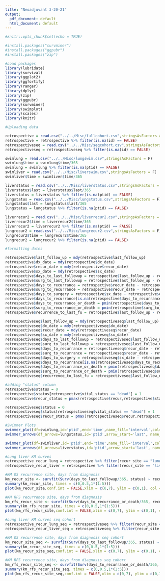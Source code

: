 ```yaml
---
title: "Neoadjuvant 3-20-21"
output:
  pdf_document: default
  html_document: default
---
```


```r
#knitr::opts_chunk$set(echo = TRUE)

#install.packages("survminer")
#install.packages("ggpubr")
#install.packages("zip")

#Load packages
library(lubridate)
library(survival)
library(ggplot2)
library(ggfortify)
library(ranger)
library(dplyr)
library(zip)
library(ggpubr)
library(survminer)
library(swimplot)
library(scales)
library(knitr)

#Uploading data

retrospective = read.csv("../../Misc/fullcohort.csv",stringsAsFactors = F)
retrospective = retrospective %>% filter(is.na(id) == FALSE)
retrospectiveseq = read.csv("../../Misc/seqcohort.csv",stringsAsFactors = F)
retrospectiveseq = retrospectiveseq %>% filter(is.na(id) == FALSE)

swimlung = read.csv("../../Misc/lungswim.csv",stringsAsFactors = F)
swimlung$time = swimlung$time/365
swimlung = swimlung %>% filter(is.na(ptid) == FALSE)
swimliver = read.csv("../../Misc/liverswim.csv",stringsAsFactors = F)
swimliver$time = swimliver$time/365

liverstatus = read.csv("../../Misc/liverstatus.csv",stringsAsFactors = F)
liverstatus$last = liverstatus$last/365
liverstatus = liverstatus %>% filter(is.na(ptid) == FALSE)
lungstatus = read.csv("../../Misc/lungstatus.csv",stringsAsFactors = F)
lungstatus$last = lungstatus$last/365
lungstatus = lungstatus %>% filter(is.na(ptid) == FALSE)

liverrecur2 = read.csv("../../Misc/liverrecur2.csv",stringsAsFactors = F)
liverrecur2$time = liverrecur2$time/365
liverrecur2 = liverrecur2 %>% filter(is.na(ptid) == FALSE)
lungrecur2 = read.csv("../../Misc/lungrecur2.csv",stringsAsFactors = F)
lungrecur2$time = lungrecur2$time/365
lungrecur2 = lungrecur2 %>% filter(is.na(ptid) == FALSE)

#formatting dates

retrospective$last_follow_up = mdy(retrospective$last_follow_up)
retrospective$dx_date = mdy(retrospective$dx_date)
retrospective$recur_date = mdy(retrospective$recur_date)
retrospective$sx_date = mdy(retrospective$sx_date)
retrospective$days_to_last_followup = retrospective$last_follow_up - retrospective$dx_date
retrospective$surg_to_last_followup = retrospective$last_follow_up - retrospective$sx_date
retrospective$days_to_recurrance = retrospective$recur_date - retrospective$dx_date
retrospective$surg_to_recurrance = retrospective$recur_date - retrospective$sx_date
retrospective$days_to_surgery = retrospective$sx_date - retrospective$dx_date
retrospective$days_to_recurrance[is.na(retrospective$days_to_recurrance)] <- 100000
retrospective$days_to_recurrance_or_death = pmin(retrospective$days_to_recurrance,retrospective$days_to_last_followup)
retrospective$surg_to_recurrance_or_death = pmin(retrospective$surg_to_recurrance,retrospective$surg_to_last_followup)
retrospective$recurrence_to_last_fu = retrospective$last_follow_up - retrospective$recur_date

retrospectiveseq$last_follow_up = mdy(retrospectiveseq$last_follow_up)
retrospectiveseq$dx_date = mdy(retrospectiveseq$dx_date)
retrospectiveseq$recur_date = mdy(retrospectiveseq$recur_date)
retrospectiveseq$sx_date = mdy(retrospectiveseq$sx_date)
retrospectiveseq$days_to_last_followup = retrospectiveseq$last_follow_up - retrospectiveseq$dx_date
retrospectiveseq$surg_to_last_followup = retrospectiveseq$last_follow_up - retrospectiveseq$sx_date
retrospectiveseq$days_to_recurrance = retrospectiveseq$recur_date - retrospectiveseq$dx_date
retrospectiveseq$surg_to_recurrance = retrospectiveseq$recur_date - retrospectiveseq$sx_date
retrospectiveseq$days_to_surgery = retrospectiveseq$sx_date - retrospectiveseq$dx_date
retrospectiveseq$days_to_recurrance[is.na(retrospectiveseq$days_to_recurrance)] <- 100000
retrospectiveseq$days_to_recurrance_or_death = pmin(retrospectiveseq$days_to_recurrance,retrospectiveseq$days_to_last_followup)
retrospectiveseq$surg_to_recurrance_or_death = pmin(retrospectiveseq$surg_to_recurrance,retrospectiveseq$surg_to_last_followup)
retrospectiveseq$recurrence_to_last_fu = retrospectiveseq$last_follow_up - retrospectiveseq$recur_date

#adding "status" column
retrospective$status = 0
retrospective$status[retrospective$vital_status == "dead"] = 1
retrospective$recur_status = pmax(retrospective$recur,retrospective$status)

retrospectiveseq$status = 0
retrospectiveseq$status[retrospectiveseq$vital_status == "dead"] = 1
retrospectiveseq$recur_status = pmax(retrospectiveseq$recur,retrospectiveseq$status)

#Swimmer Plots
swimmer_plot(df=swimlung,id='ptid',end='time',name_fill='interval',col="black",alpha=0.75,width=.8) + swimmer_points(df_points=lungrecur2,id='ptid',time='time', name_shape ='further_recur',size=2.5,fill='white',col='black') + scale_y_continuous(name = "Years", breaks = c(0,1,2,3,4,5,6,7,8,9,10)) +
swimmer_arrows(df_arrows=lungstatus,id='ptid',arrow_start='last', name_col='vital_status',type = "open",cex=1)

swimmer_plot(df=swimliver,id='ptid',end='time',name_fill='interval',col="black",alpha=0.75,width=.8) + swimmer_points(df_points=liverrecur2,id='ptid', time='time',name_shape ='further_recur',size=2.5,fill='white',col='black') + scale_y_continuous(name = "Years", breaks = c(0,1,2,3,4,5,6,7,8,9,10)) +
swimmer_arrows(df_arrows=liverstatus,id='ptid',arrow_start='last', name_col='vital_status',type = "open",cex=1)

#Lung liver KM curves
retrospective_recur_lung = retrospective %>% filter(recur_site == "lung")
retrospective_recur_liver = retrospective %>% filter(recur_site == "liver")

#KM OS recurrence site, days from diagnosis
km_recur_site <- survfit(Surv(days_to_last_followup/365, status) ~ recur_site, data=rbind(retrospective_recur_lung,retrospective_recur_liver))
summary(km_recur_site, times = c(0,0.5,1*(1:5)))
plot(km_recur_site,conf.int = FALSE,xlim = c(0,7), ylim = c(0,1), col = c("red","blue","green","purple"),ylab = "% survival",xlab = "years",mark.time = TRUE, cex = 0.5,yscale = 100,xaxs = "S")

#KM RFS recurrence site, days from diagnosis
km_rfs_recur_site <- survfit(Surv(days_to_recurrance_or_death/365, recur_status) ~ recur_site, data=rbind(retrospective_recur_lung,retrospective_recur_liver))
summary(km_rfs_recur_site, times = c(0,0.5,1*(1:5)))
plot(km_rfs_recur_site,conf.int = FALSE,xlim = c(0,7), ylim = c(0,1), col = c("red","blue","green","purple"),ylab = "% survival",xlab = "years",mark.time = TRUE, cex = 0.5,yscale = 100,xaxs = "S")

#Lung liver KM curves seq cohort
retrospective_recur_lung_seq = retrospectiveseq %>% filter(recur_site == "lung")
retrospective_recur_liver_seq = retrospectiveseq %>% filter(recur_site == "liver")

#KM OS recurrence site, days from diagnosis seq cohort
km_recur_site_seq <- survfit(Surv(days_to_last_followup/365, status) ~ recur_site, data=rbind(retrospective_recur_lung_seq,retrospective_recur_liver_seq))
summary(km_recur_site_seq, times = c(0,0.5,1*(1:5)))
plot(km_recur_site_seq,conf.int = FALSE,xlim = c(0,7), ylim = c(0,1), col = c("red","blue","green","purple"),ylab = "% survival",xlab = "years",mark.time = TRUE, cex = 0.5,yscale = 100,xaxs = "S")

#KM RFS recurrence site, days from diagnosis seq cohort
km_rfs_recur_site_seq <- survfit(Surv(days_to_recurrance_or_death/365, recur_status) ~ recur_site, data=rbind(retrospective_recur_lung_seq,retrospective_recur_liver_seq))
summary(km_rfs_recur_site_seq, times = c(0,0.5,1*(1:5)))
plot(km_rfs_recur_site_seq,conf.int = FALSE,xlim = c(0,7), ylim = c(0,1), col = c("red","blue","green","purple"),ylab = "% survival",xlab = "years",mark.time = TRUE, cex = 0.5,yscale = 100,xaxs = "S")

```

